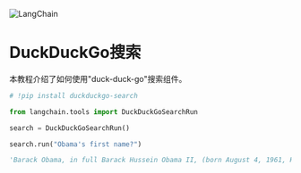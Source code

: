 

<Head>
  <script>
    {
      `(function() {
         var _hmt = _hmt || [];
(function() {
  var hm = document.createElement("script");
  hm.src = "https://hm.baidu.com/hm.js?e60fb290e204e04c5cb6f79b0ac1e697";
  var s = document.getElementsByTagName("script")[0]; 
  s.parentNode.insertBefore(hm, s);
})();
       })();`
    }
  </script>
</Head>

![LangChain](https://pica.zhimg.com/50/v2-56e8bbb52aa271012541c1fe1ceb11a2_r.gif)




# DuckDuckGo搜索

本教程介绍了如何使用"duck-duck-go"搜索组件。
 







```  python
# !pip install duckduckgo-search

```










```  python
from langchain.tools import DuckDuckGoSearchRun

```










```  python
search = DuckDuckGoSearchRun()

```










```  python
search.run("Obama's first name?")

```








```  python
'Barack Obama, in full Barack Hussein Obama II, (born August 4, 1961, Honolulu, Hawaii, U.S.), 44th president of the United States (2009-17) and the first African American to hold the office. Before winning the presidency, Obama represented Illinois in the U.S. Senate (2005-08). Barack Hussein Obama II (/ b ə ˈ r ɑː k h uː ˈ s eɪ n oʊ ˈ b ɑː m ə / bə-RAHK hoo-SAYN oh-BAH-mə; born August 4, 1961) is an American former politician who served as the 44th president of the United States from 2009 to 2017. A member of the Democratic Party, he was the first African-American president of the United States. Obama previously served as a U.S. senator representing ... Barack Obama was the first African American president of the United States (2009-17). He oversaw the recovery of the U.S. economy (from the Great Recession of 2008-09) and the enactment of landmark health care reform (the Patient Protection and Affordable Care Act ). In 2009 he was awarded the Nobel Peace Prize. His birth certificate lists his first name as Barack: That\'s how Obama has spelled his name throughout his life. His name derives from a Hebrew name which means "lightning.". The Hebrew word has been transliterated into English in various spellings, including Barak, Buraq, Burack, and Barack. Most common names of U.S. presidents 1789-2021. Published by. Aaron O\'Neill , Jun 21, 2022. The most common first name for a U.S. president is James, followed by John and then William. Six U.S ...'

```







